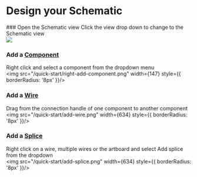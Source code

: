  
# Design your Schematic

<Steps>
### Open the Schematic view
Click the view drop down to change to the Schematic view
<br />
<img src="/quick-start/schematic-view-open.png" width={256} style={{ borderRadius: '8px' }}/>

### Add a [Component](/components)
Right click and select a component from the dropdown menu
<br />
<img src="/quick-start/right-add-component.png" width={147} style={{ borderRadius: '8px' }}/>

### Add a [Wire](/components/component-wire)
Drag from the connection handle of one component to another component
<br />
<img src="/quick-start/add-wire.png" width={634} style={{ borderRadius: '8px' }}/>

### Add a [Splice](/components/component-splice) 
Right click on a wire, multiple wires or the artboard and select Add splice from the dropdown
<br />
<img src="/quick-start/add-splice.png" width={634} style={{ borderRadius: '8px' }}/>

</Steps>